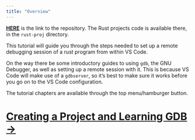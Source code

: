 ```yaml
---
title: "Overview"
---
```


**[HERE](https://github.com/sasja-san/vscode-remote-debug-example)** is the link to the repository.
The Rust projects code is available there, in the `rust-proj` directory.


This tutorial will guide you through the steps needed to set up a remote debugging session of a rust program from within VS Code.

On the way there be some introductory guides to using `gdb`, the GNU Debugger, as well as setting up a remote session with it.
This is because VS Code will make use of a `gdbserver`, so it's best to make sure it works before you go on to the VS Code configuration.

The tutorial chapters are available through the top menu/hamburger button.

# [Creating a Project and Learning GDB $\rightarrow$](make-rust.qmd)